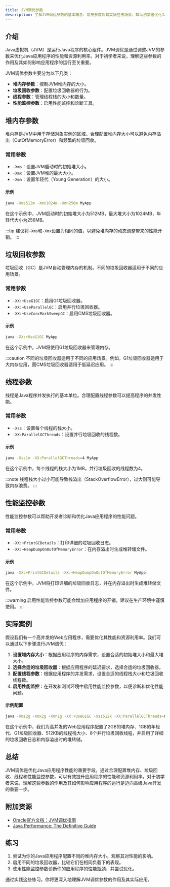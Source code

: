 ```yaml
---
title: JVM调优参数
description: 了解JVM调优参数的基本概念、常用参数及其实际应用场景，帮助初学者优化Java应用程序的性能。
---
```


## 介绍

Java虚拟机（JVM）是运行Java程序的核心组件。JVM调优是通过调整JVM的参数来优化Java应用程序的性能和资源利用率。对于初学者来说，理解这些参数的作用及其如何影响应用程序的运行至关重要。

JVM调优参数主要分为以下几类：
- **堆内存参数**：控制JVM堆内存的大小。
- **垃圾回收参数**：配置垃圾回收器的行为。
- **线程参数**：管理线程栈的大小和数量。
- **性能监控参数**：启用性能监控和诊断工具。

## 堆内存参数

堆内存是JVM中用于存储对象实例的区域。合理配置堆内存大小可以避免内存溢出（OutOfMemoryError）和频繁的垃圾回收。

### 常用参数

- `-Xms`：设置JVM启动时的初始堆大小。
- `-Xmx`：设置JVM堆的最大大小。
- `-Xmn`：设置年轻代（Young Generation）的大小。

#### 示例

```bash
java -Xms512m -Xmx1024m -Xmn256m MyApp
```

在这个示例中，JVM启动时的初始堆大小为512MB，最大堆大小为1024MB，年轻代大小为256MB。

:::tip
建议将`-Xms`和`-Xmx`设置为相同的值，以避免堆内存的动态调整带来的性能开销。
:::

## 垃圾回收参数

垃圾回收（GC）是JVM自动管理内存的机制。不同的垃圾回收器适用于不同的应用场景。

### 常用参数

- `-XX:+UseG1GC`：启用G1垃圾回收器。
- `-XX:+UseParallelGC`：启用并行垃圾回收器。
- `-XX:+UseConcMarkSweepGC`：启用CMS垃圾回收器。

#### 示例

```bash
java -XX:+UseG1GC MyApp
```

在这个示例中，JVM将使用G1垃圾回收器来管理内存。

:::caution
不同的垃圾回收器适用于不同的应用场景。例如，G1垃圾回收器适用于大内存应用，而CMS垃圾回收器适用于低延迟应用。
:::

## 线程参数

线程是Java程序并发执行的基本单位。合理配置线程参数可以提高程序的并发性能。

### 常用参数

- `-Xss`：设置每个线程的栈大小。
- `-XX:ParallelGCThreads`：设置并行垃圾回收的线程数。

#### 示例

```bash
java -Xss1m -XX:ParallelGCThreads=4 MyApp
```

在这个示例中，每个线程的栈大小为1MB，并行垃圾回收的线程数为4。

:::note
线程栈大小过小可能导致栈溢出（StackOverflowError），过大则可能导致内存浪费。
:::

## 性能监控参数

性能监控参数可以帮助开发者诊断和优化Java应用程序的性能问题。

### 常用参数

- `-XX:+PrintGCDetails`：打印详细的垃圾回收日志。
- `-XX:+HeapDumpOnOutOfMemoryError`：在内存溢出时生成堆转储文件。

#### 示例

```bash
java -XX:+PrintGCDetails -XX:+HeapDumpOnOutOfMemoryError MyApp
```

在这个示例中，JVM将打印详细的垃圾回收日志，并在内存溢出时生成堆转储文件。

:::warning
启用性能监控参数可能会增加应用程序的开销，建议在生产环境中谨慎使用。
:::

## 实际案例

假设我们有一个高并发的Web应用程序，需要优化其性能和资源利用率。我们可以通过以下步骤进行JVM调优：

1. **设置堆内存大小**：根据应用程序的内存需求，设置合适的初始堆大小和最大堆大小。
2. **选择合适的垃圾回收器**：根据应用程序的延迟要求，选择合适的垃圾回收器。
3. **配置线程参数**：根据应用程序的并发需求，设置合适的线程栈大小和垃圾回收线程数。
4. **启用性能监控**：在开发和测试环境中启用性能监控参数，以便诊断和优化性能问题。

#### 示例配置

```bash
java -Xms2g -Xmx2g -Xmn1g -XX:+UseG1GC -Xss512k -XX:ParallelGCThreads=8 -XX:+PrintGCDetails -XX:+HeapDumpOnOutOfMemoryError MyApp
```

在这个示例中，我们为高并发的Web应用程序配置了2GB的堆内存、1GB的年轻代、G1垃圾回收器、512KB的线程栈大小、8个并行垃圾回收线程，并启用了详细的垃圾回收日志和内存溢出时的堆转储。

## 总结

JVM调优是优化Java应用程序性能的重要手段。通过合理配置堆内存、垃圾回收、线程和性能监控参数，可以有效提升应用程序的性能和资源利用率。对于初学者来说，理解这些参数的作用及其如何影响应用程序的运行是迈向高级Java开发的重要一步。

## 附加资源

- [Oracle官方文档：JVM调优指南](https://docs.oracle.com/javase/8/docs/technotes/guides/vm/gctuning/)
- [Java Performance: The Definitive Guide](https://www.oreilly.com/library/view/java-performance-the/9781449363512/)

## 练习

1. 尝试为你的Java应用程序配置不同的堆内存大小，观察其对性能的影响。
2. 启用不同的垃圾回收器，比较它们在相同负载下的表现。
3. 使用性能监控参数诊断你的应用程序的性能瓶颈，并尝试优化。

通过实践这些练习，你将更深入地理解JVM调优参数的作用及其实际应用。